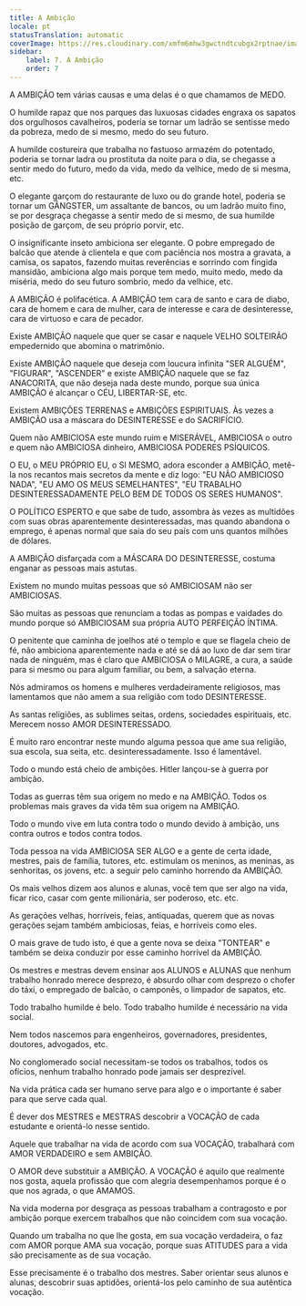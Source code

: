 ```yaml
---
title: A Ambição
locale: pt
statusTranslation: automatic
coverImage: https://res.cloudinary.com/xmfm6mhw3gwctndtcubgx2rptnae/image/upload/v1740337243/small_cover_educacion_fundamental_a051170f1c.webp
sidebar:
    label: 7. A Ambição
    order: 7
---
```

A AMBIÇÃO tem várias causas e uma delas é o que chamamos de MEDO.

O humilde rapaz que nos parques das luxuosas cidades engraxa os sapatos dos orgulhosos cavalheiros, poderia se tornar um ladrão se sentisse medo da pobreza, medo de si mesmo, medo do seu futuro.

A humilde costureira que trabalha no fastuoso armazém do potentado, poderia se tornar ladra ou prostituta da noite para o dia, se chegasse a sentir medo do futuro, medo da vida, medo da velhice, medo de si mesma, etc.

O elegante garçom do restaurante de luxo ou do grande hotel, poderia se tornar um GÂNGSTER, um assaltante de bancos, ou um ladrão muito fino, se por desgraça chegasse a sentir medo de si mesmo, de sua humilde posição de garçom, de seu próprio porvir, etc.

O insignificante inseto ambiciona ser elegante. O pobre empregado de balcão que atende à clientela e que com paciência nos mostra a gravata, a camisa, os sapatos, fazendo muitas reverências e sorrindo com fingida mansidão, ambiciona algo mais porque tem medo, muito medo, medo da miséria, medo do seu futuro sombrio, medo da velhice, etc.

A AMBIÇÃO é polifacética. A AMBIÇÃO tem cara de santo e cara de diabo, cara de homem e cara de mulher, cara de interesse e cara de desinteresse, cara de virtuoso e cara de pecador.

Existe AMBIÇÃO naquele que quer se casar e naquele VELHO SOLTEIRÃO empedernido que abomina o matrimônio.

Existe AMBIÇÃO naquele que deseja com loucura infinita "SER ALGUÉM", "FIGURAR", "ASCENDER" e existe AMBIÇÃO naquele que se faz ANACORITA, que não deseja nada deste mundo, porque sua única AMBIÇÃO é alcançar o CÉU, LIBERTAR-SE, etc.

Existem AMBIÇÕES TERRENAS e AMBIÇÕES ESPIRITUAIS. Às vezes a AMBIÇÃO usa a máscara do DESINTERESSE e do SACRIFÍCIO.

Quem não AMBICIOSA este mundo ruim e MISERÁVEL, AMBICIOSA o outro e quem não AMBICIOSA dinheiro, AMBICIOSA PODERES PSÍQUICOS.

O EU, o MEU PRÓPRIO EU, o SI MESMO, adora esconder a AMBIÇÃO, metê-la nos recantos mais secretos da mente e diz logo: "EU NÃO AMBICIOSO NADA", "EU AMO OS MEUS SEMELHANTES", "EU TRABALHO DESINTERESSADAMENTE PELO BEM DE TODOS OS SERES HUMANOS".

O POLÍTICO ESPERTO e que sabe de tudo, assombra às vezes as multidões com suas obras aparentemente desinteressadas, mas quando abandona o emprego, é apenas normal que saia do seu país com uns quantos milhões de dólares.

A AMBIÇÃO disfarçada com a MÁSCARA DO DESINTERESSE, costuma enganar as pessoas mais astutas.

Existem no mundo muitas pessoas que só AMBICIOSAM não ser AMBICIOSAS.

São muitas as pessoas que renunciam a todas as pompas e vaidades do mundo porque só AMBICIOSAM sua própria AUTO PERFEIÇÃO ÍNTIMA.

O penitente que caminha de joelhos até o templo e que se flagela cheio de fé, não ambiciona aparentemente nada e até se dá ao luxo de dar sem tirar nada de ninguém, mas é claro que AMBICIOSA o MILAGRE, a cura, a saúde para si mesmo ou para algum familiar, ou bem, a salvação eterna.

Nós admiramos os homens e mulheres verdadeiramente religiosos, mas lamentamos que não amem a sua religião com todo DESINTERESSE.

As santas religiões, as sublimes seitas, ordens, sociedades espirituais, etc. Merecem nosso AMOR DESINTERESSADO.

É muito raro encontrar neste mundo alguma pessoa que ame sua religião, sua escola, sua seita, etc. desinteressadamente. Isso é lamentável.

Todo o mundo está cheio de ambições. Hitler lançou-se à guerra por ambição.

Todas as guerras têm sua origem no medo e na AMBIÇÃO. Todos os problemas mais graves da vida têm sua origem na AMBIÇÃO.

Todo o mundo vive em luta contra todo o mundo devido à ambição, uns contra outros e todos contra todos.

Toda pessoa na vida AMBICIOSA SER ALGO e a gente de certa idade, mestres, pais de família, tutores, etc. estimulam os meninos, as meninas, as senhoritas, os jovens, etc. a seguir pelo caminho horrendo da AMBIÇÃO.

Os mais velhos dizem aos alunos e alunas, você tem que ser algo na vida, ficar rico, casar com gente milionária, ser poderoso, etc. etc.

As gerações velhas, horríveis, feias, antiquadas, querem que as novas gerações sejam também ambiciosas, feias, e horríveis como eles.

O mais grave de tudo isto, é que a gente nova se deixa "TONTEAR" e também se deixa conduzir por esse caminho horrível da AMBIÇÃO.

Os mestres e mestras devem ensinar aos ALUNOS e ALUNAS que nenhum trabalho honrado merece desprezo, é absurdo olhar com desprezo o chofer do táxi, o empregado de balcão, o camponês, o limpador de sapatos, etc.

Todo trabalho humilde é belo. Todo trabalho humilde é necessário na vida social.

Nem todos nascemos para engenheiros, governadores, presidentes, doutores, advogados, etc.

No conglomerado social necessitam-se todos os trabalhos, todos os ofícios, nenhum trabalho honrado pode jamais ser desprezível.

Na vida prática cada ser humano serve para algo e o importante é saber para que serve cada qual.

É dever dos MESTRES e MESTRAS descobrir a VOCAÇÃO de cada estudante e orientá-lo nesse sentido.

Aquele que trabalhar na vida de acordo com sua VOCAÇÃO, trabalhará com AMOR VERDADEIRO e sem AMBIÇÃO.

O AMOR deve substituir a AMBIÇÃO. A VOCAÇÃO é aquilo que realmente nos gosta, aquela profissão que com alegria desempenhamos porque é o que nos agrada, o que AMAMOS.

Na vida moderna por desgraça as pessoas trabalham a contragosto e por ambição porque exercem trabalhos que não coincidem com sua vocação.

Quando um trabalha no que lhe gosta, em sua vocação verdadeira, o faz com AMOR porque AMA sua vocação, porque suas ATITUDES para a vida são precisamente as de sua vocação.

Esse precisamente é o trabalho dos mestres. Saber orientar seus alunos e alunas, descobrir suas aptidões, orientá-los pelo caminho de sua autêntica vocação.

